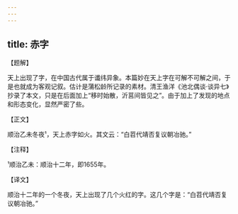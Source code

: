 ```yaml
---
---
---
```

title: 赤字
---




【题解】


天上出现了字，在中国古代属于谶纬异象。本篇妙在天上字在可解不可解之间，于是也就成为客观记叙。估计是蒲松龄所记录的素材。清王渔洋《池北偶谈·谈异七》抄录了本文，只是在后面加上“移时始散，沂莒间皆见之”。由于加上了发现的地点和形态变化，显然严密了些。


【正文】

顺治乙未冬夜¹，天上赤字如火。其文云：“白苕代靖否复议朝冶驰。”

【注释】


¹顺治乙未：顺治十二年，即1655年。





【译文】


顺治十二年的一个冬夜，天上出现了几个火红的字。这几个字是：“白苕代靖否复议朝冶驰。”